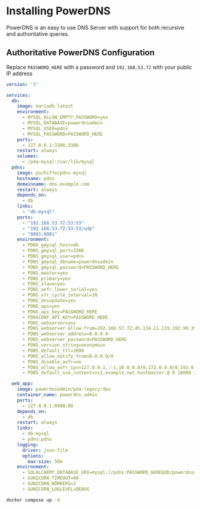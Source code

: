# Installing PowerDNS

PowerDNS is an easy to use DNS Server with support for both recursive and authoritative queries.

## Authoritative PowerDNS Configuration
Replace `PASSWORD_HERE` with a password and `192.168.53.72` with your public IP address

```yml filename="docker-compose.yml" copy
version: '3'

services:
  db:
    image: mariadb:latest
    environment:
      - MYSQL_ALLOW_EMPTY_PASSWORD=yes
      - MYSQL_DATABASE=powerdnsadmin
      - MYSQL_USER=pdns
      - MYSQL_PASSWORD=PASSWORD_HERE
    ports:
      - 127.0.0.1:3306:3306
    restart: always
    volumes:
      - /pda-mysql:/var/lib/mysql
  pdns:
    image: pschiffe/pdns-mysql
    hostname: pdns
    domainname: dns.example.com
    restart: always
    depends_on:
      - db
    links:
      - "db:mysql"
    ports:
      - "192.168.53.72:53:53"
      - "192.168.53.72:53:53/udp"
      - "8081:8081"
    environment:
      - PDNS_gmysql_host=db
      - PDNS_gmysql_port=3306
      - PDNS_gmysql_user=pdns
      - PDNS_gmysql_dbname=powerdnsadmin
      - PDNS_gmysql_password=PASSWORD_HERE
      - PDNS_master=yes
      - PDNS_primary=yes
      - PDNS_slave=yes
      - PDNS_axfr_lower_serial=yes
      - PDNS_xfr_cycle_interval=30
      - PDNS_dnsupdate=yes
      - PDNS_api=yes
      - PDNS_api_key=PASSWORD_HERE
      - PDNSCONF_API_KEY=PASSWORD_HERE
      - PDNS_webserver=yes
      - PDNS_webserver-allow-from=192.168.53.72,45.134.11.119,192.99.35.139,127.0.0.1,10.0.0.0/8,172.0.0.0/8,192.0.0.0/24,192.168.0.0/16
      - PDNS_webserver_address=0.0.0.0
      - PDNS_webserver_password=PASSWORD_HERE
      - PDNS_version_string=anonymous
      - PDNS_default_ttl=3600
      - PDNS_allow_notify_from=0.0.0.0/0
      - PDNS_disable_axfr=no
      - PDNS_allow_axfr_ips=127.0.0.1,::1,10.0.0.0/8,172.0.0.0/8,192.0.0.0/24,192.168.0.0/16
      - PDNS_default_soa_content=ns1.example.net hostmaster.@ 0 10800 3600 604800 3600

  web_app:
    image: powerdnsadmin/pda-legacy:dev
    container_name: powerdns_admin
    ports:
      - 127.0.0.1:8080:80
    depends_on:
      - db
    restart: always
    links:
      - db:mysql
      - pdns:pdns
    logging:
      driver: json-file
      options:
        max-size: 50m
    environment:
      - SQLALCHEMY_DATABASE_URI=mysql://pdns:PASSWORD_HERE@db/powerdnsadmin
      - GUNICORN_TIMEOUT=60
      - GUNICORN_WORKERS=2
      - GUNICORN_LOGLEVEL=DEBUG
```

```bash copy
docker compose up -d
```